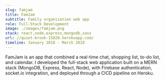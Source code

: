 ```yaml
---
slug: famjam
title: FamJam
subtitle: Family organization web app
role: Full-Stack Development
image: ./images/famjam.png
stack: react,node,express,mongodb,sass
url: //quiet-brook-15828.herokuapp.com/
timeline: January 2018 - March 2018
---
```


FamJam is an app that combined a real-time chat, shopping list, to-do list, and calendar. I developed the full-stack web application built on a MERN stack (MongoDB, Express, React, Node), with Firebase authentication, socket.io integration, and deployed through a CICD pipeline on Heroku.
